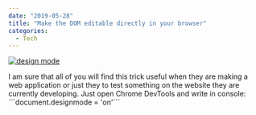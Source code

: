 ---
date: "2019-05-28"
title: "Make the DOM editable directly in your browser"
categories:
  - Tech
---

[![design mode](./designmode.jpg)](./designvid.mp4)

I am sure that all of you will find this trick useful when they are making a web application or just they to test something on the website they are currently developing. Just open Chrome DevTools and write in console:
´´´document.designmode = 'on'´´´

